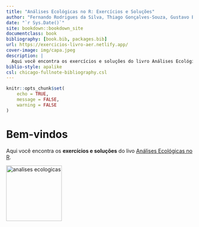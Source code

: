```yaml
--- 
title: "Análises Ecológicas no R: Exercícios e Soluções"
author: "Fernando Rodrigues da Silva, Thiago Gonçalves-Souza, Gustavo Brant Paterno, Diogo Borges Provete, Maurício Humberto Vancine"
date: "`r Sys.Date()`"
site: bookdown::bookdown_site
documentclass: book
bibliography: [book.bib, packages.bib]
url: https://exercicios-livro-aer.netlify.app/
cover-image: img/capa.jpeg
description: |
  Aqui você encontra os exercícios e soluções do livro Análises Ecológicas no R.
biblio-style: apalike
csl: chicago-fullnote-bibliography.csl
---
```


```r
knitr::opts_chunk$set(
	echo = TRUE,
	message = FALSE,
	warning = FALSE
)
```

# Bem-vindos {.unlisted .unnumbered}

Aqui você encontra os **exercícios e soluções** do livo [Análises Ecológicas no R](https://analises-ecologicas.netlify.app/).

[![analises ecologicas](img/capa.jpeg){.cover width="150"}](https://analises-ecologicas.netlify.app/)
